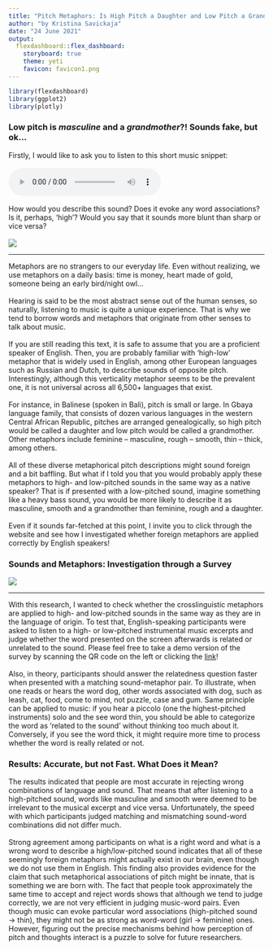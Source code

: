 ```yaml
---
title: "Pitch Metaphors: Is High Pitch a Daughter and Low Pitch a Grandmother?"
author: "by Kristina Savickaja"
date: "24 June 2021"
output: 
  flexdashboard::flex_dashboard:
    storyboard: true
    theme: yeti
    favicon: favicon1.png
---
```


```r
library(flexdashboard)
library(ggplot2)
library(plotly)
```

### Low pitch is *masculine* and a *grandmother*?! Sounds fake, but ok… {data-commentary-width=800}

<div align="center"> Firstly, I would like to ask you to listen to this short music snippet: \
\
<audio controls>
  <source src="h_3.wav" type="audio/mpeg">
</audio>  <br> \
How would you describe this sound? Does it evoke any word associations? Is it, perhaps, 'high'? Would you say that it sounds more blunt than sharp or vice versa? \
\
![](Picture1.jpg) </div>


***
Metaphors are no strangers to our everyday life. Even without realizing, we use metaphors on a daily basis: time is money, heart made of gold, someone being an early bird/night owl… \
\
Hearing is said to be the most abstract sense out of the human senses, so naturally, listening to music is quite a unique experience. That is why we tend to borrow words and metaphors that originate from other senses to talk about music. \
\
If you are still reading this text, it is safe to assume that you are a proficient speaker of English. Then, you are probably familiar with ‘high-low’ metaphor that is widely used in English, among other European languages such as Russian and Dutch, to describe sounds of opposite pitch. Interestingly, although this verticality metaphor seems to be the prevalent one, it is not universal across all 6,500+ languages that exist. \
\
For instance, in Balinese (spoken in Bali), pitch is small or large. In Gbaya language family, that consists of dozen various languages in the western Central African Republic, pitches are arranged genealogically, so high pitch would be called a daughter and low pitch would be called a grandmother. Other metaphors include feminine – masculine, rough – smooth, thin – thick, among others. \
\
All of these diverse metaphorical pitch descriptions might sound foreign and a bit baffling. But what if I told you that you would probably apply these metaphors to high- and low-pitched sounds in the same way as a native speaker? That is if presented with a low-pitched sound, imagine something like a heavy bass sound, you would be more likely to describe it as masculine, smooth and a grandmother than feminine, rough and a daughter. \
\
Even if it sounds far-fetched at this point, I invite you to click through the website and see how I investigated whether foreign metaphors are applied correctly by English speakers!

### Sounds and Metaphors: Investigation through a Survey {data-commentary-width=900}

![](qr.png)

***

With this research, I wanted to check whether the crosslinguistic metaphors are applied to high- and low-pitched sounds in the same way as they are in the language of origin. To test that, English-speaking participants were asked to listen to a high- or low-pitched instrumental music excerpts and judge whether the word presented on the screen afterwards is related or unrelated to the sound. Please feel free to take a demo version of the survey by scanning the QR code on the left or clicking the [link](https://uvacommscience.eu.qualtrics.com/jfe/form/SV_eEFlcMixKZ2fP4W)! \
\
Also, in theory, participants should answer the relatedness question faster when presented with a matching sound-metaphor pair. To illustrate, when one reads or hears the word dog, other words associated with dog, such as leash, cat, food, come to mind, not puzzle, case and gum. Same principle can be applied to music: if you hear a piccolo (one the highest-pitched instruments) solo and the see word thin, you should be able to categorize the word as ‘related to the sound’ without thinking too much about it. Conversely, if you see the word thick, it might require more time to process whether the word is really related or not. \

### Results: Accurate, but not Fast. What Does it Mean?

The results indicated that people are most accurate in rejecting wrong combinations of language and sound. That means that after listening to a high-pitched sound, words like masculine and smooth were deemed to be irrelevant to the musical excerpt and vice versa. Unfortunately, the speed with which participants judged matching and mismatching sound-word combinations did not differ much. \
\
Strong agreement among participants on what is a right word and what is a wrong word to describe a high/low-pitched sound indicates that all of these seemingly foreign metaphors might actually exist in our brain, even though we do not use them in English. This finding also provides evidence for the claim that such metaphorical associations of pitch might be innate, that is something we are born with. The fact that people took approximately the same time to accept and reject words shows that although we tend to judge correctly, we are not very efficient in judging music-word pairs. Even though music can evoke particular word associations (high-pitched sound → thin), they might not be as strong as word-word (girl → feminine) ones.  However, figuring out the precise mechanisms behind how perception of pitch and thoughts interact is a puzzle to solve for future researchers.